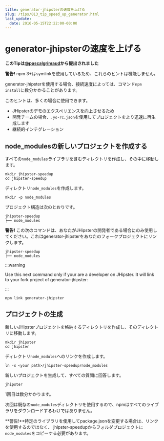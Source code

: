 ```yaml
---
title: generator-jhipsterの速度を上げる
slug: /tips/013_tip_speed_up_generator.html
last_update:
  date: 2016-05-15T22:22:00-00:00
---
```


# generator-jhipsterの速度を上げる

__このTipは[@pascalgrimaud](https://github.com/pascalgrimaud)から提出されました__

**警告!** npm 3+はsymlinkを使用しているため、これらのヒントは機能しません。

generator-jhipsterを使用する場合、接続速度によっては、コマンド`npm install`に数分かかることがあります。

このヒントは、多くの場合に使用できます。

- JHipsterのデモのエクスペリエンスを向上させるため
- 開発チームの場合、`.yo-rc.json`を使用してプロジェクトをより迅速に再生成します
- 継続的インテグレーション

## node_modulesの新しいプロジェクトを作成する

すべての`node_modules`ライブラリを含むディレクトリを作成し、その中に移動します。

```shell
mkdir jhipster-speedup
cd jhipster-speedup
```

ディレクトリ`node_modules`を作成します。

```shell
mkdir -p node_modules
```

プロジェクト構造は次のとおりです。

    jhipster-speedup
    ├── node_modules


**警告!** この次のコマンドは、あなたがJHipsterの開発者である場合にのみ使用してください。これはgenerator-jhipsterをあなたのフォークプロジェクトにリンクします。

```
jhipster-speedup
├── node_modules
```

:::warning

Use this next command only if your are a developer on JHipster. It will link to your fork project of generator-jhipster:

:::

```shell
npm link generator-jhipster
```

## プロジェクトの生成

新しいJHipsterプロジェクトを格納するディレクトリを作成し、そのディレクトリに移動します。

```shell
mkdir jhipster
cd jhipster
```

ディレクトリ`node_modules`へのリンクを作成します。

```shell
ln -s <your path>/jhipster-speedup/node_modules
```

新しいプロジェクトを生成して、すべての質問に回答します。

```shell
jhipster
```

1回目は数分かかります。

次回は既存の`node_modules`ディレクトリを使用するので、npmはすべてのライブラリをダウンロードするわけではありません。

**警告!**特定のライブラリを使用してpackage.jsonを変更する場合は、リンクを使用するのではなく、
jhipster-speedupからフォルダプロジェクトに`node_modules`をコピーする必要があります。
